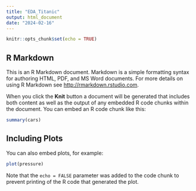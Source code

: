 ```yaml
---
title: "EDA_Titanic"
output: html_document
date: "2024-02-16"
---
```


```r
knitr::opts_chunk$set(echo = TRUE)
```

## R Markdown

This is an R Markdown document. Markdown is a simple formatting syntax for authoring HTML,
PDF, and MS Word documents. For more details on using R Markdown see 
<http://rmarkdown.rstudio.com>.

When you click the **Knit** button a document will be generated that includes both content 
as well as the output of any embedded R code chunks within the document. You can embed an R code chunk like this:

```r
summary(cars)
```

## Including Plots

You can also embed plots, for example:

```r
plot(pressure)
```

Note that the `echo = FALSE` parameter was added to the code chunk to prevent printing of the R code that generated the plot.
